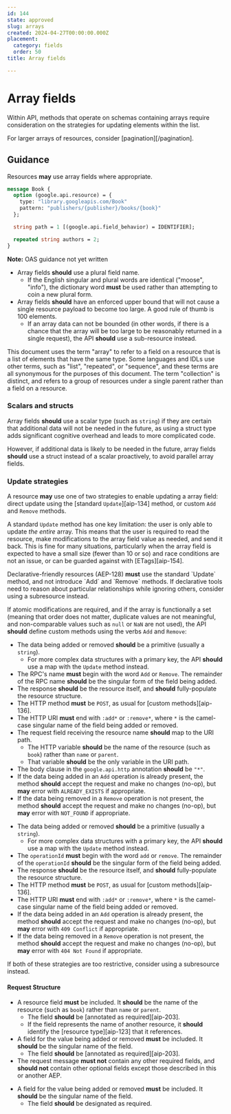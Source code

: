 ```yaml
---
id: 144
state: approved
slug: arrays
created: 2024-04-27T00:00:00.000Z
placement:
  category: fields
  order: 50
title: Array fields

--- 
```


# Array fields

Within API, methods that operate on schemas containing arrays require
consideration on the strategies for updating elements within the list.

For larger arrays of resources, consider [pagination][/pagination].

## Guidance

Resources <b class="font-extrabold text-green-700">may</b> use array fields where appropriate.


<Tabs>
  <TabItem label="Protocol Buffers">
  
  
  ```proto
  message Book {
    option (google.api.resource) = {
      type: "library.googleapis.com/Book"
      pattern: "publishers/{publisher}/books/{book}"
    };
  
    string path = 1 [(google.api.field_behavior) = IDENTIFIER];
  
    repeated string authors = 2;
  }
  ```
  
  
  </TabItem>
  <TabItem label="OpenAPI 3.0">
  
  
  **Note:** OAS guidance not yet written
  
  
  </TabItem>
</Tabs>
    

- Array fields <b class="font-extrabold	text-yellow-700">should</b> use a plural field name.
  - If the English singular and plural words are identical ("moose", "info"),
    the dictionary word <b class="font-extrabold	text-red-700">must</b> be used rather than attempting to coin a new
    plural form.
- Array fields <b class="font-extrabold	text-yellow-700">should</b> have an enforced upper bound that will not cause a
  single resource payload to become too large. A good rule of thumb is 100
  elements.
  - If an array data can not be bounded (in other words, if there is a chance
    that the array will be too large to be reasonably returned in a single
    request), the API <b class="font-extrabold	text-yellow-700">should</b> use a sub-resource instead.

<Aside type="note" title="Note">
  This document uses the term "array" to refer to a field on a resource
  that is a list of elements that have the same type. Some languages and IDLs use
  other terms, such as "list", "repeated", or "sequence", and these terms are all
  synonymous for the purposes of this document. The term "collection" is
  distinct, and refers to a group of resources under a single parent rather than
  a field on a resource.
</Aside>

### Scalars and structs

Array fields <b class="font-extrabold	text-yellow-700">should</b> use a scalar type (such as `string`) if they are
certain that additional data will not be needed in the future, as using a
struct type adds significant cognitive overhead and leads to more complicated
code.

However, if additional data is likely to be needed in the future, array fields
<b class="font-extrabold	text-yellow-700">should</b> use a struct instead of a scalar proactively, to avoid parallel
array fields.

### Update strategies

A resource <b class="font-extrabold text-green-700">may</b> use one of two strategies to enable updating a array field:
direct update using the [standard `Update`][aip-134] method, or custom `Add`
and `Remove` methods.

A standard `Update` method has one key limitation: the user is only able to
update _the entire_ array. This means that the user is required to read the
resource, make modifications to the array field value as needed, and send it
back. This is fine for many situations, particularly when the array field is
expected to have a small size (fewer than 10 or so) and race conditions are not
an issue, or can be guarded against with [ETags][aip-154].

<Aside type="note" title="Note">
  Declarative-friendly resources (AEP-128) <b class="font-extrabold	text-red-700">must</b> use the standard
  `Update` method, and not introduce `Add` and `Remove` methods. If declarative
  tools need to reason about particular relationships while ignoring others,
  consider using a subresource instead.
</Aside>

If atomic modifications are required, and if the array is functionally a set
(meaning that order does not matter, duplicate values are not meaningful, and
non-comparable values such as `null` or `NaN` are not used), the API <b class="font-extrabold	text-yellow-700">should</b>
define custom methods using the verbs `Add` and `Remove`:


<Tabs>
  <TabItem label="Protocol Buffers">
  
  
  <Sample path="../aep.dev/aep/general/0144/add_remove.proto" type="protobuf" token1="rpc AddAuthor" token2="rpc RemoveAuthor" />
  
  - The data being added or removed <b class="font-extrabold	text-yellow-700">should</b> be a primitive (usually a
    `string`).
    - For more complex data structures with a primary key, the API <b class="font-extrabold	text-yellow-700">should</b> use
      a map with the `Update` method instead.
  - The RPC's name <b class="font-extrabold	text-red-700">must</b> begin with the word `Add` or `Remove`. The remainder
    of the RPC name <b class="font-extrabold	text-yellow-700">should</b> be the singular form of the field being added.
  - The response <b class="font-extrabold	text-yellow-700">should</b> be the resource itself, and <b class="font-extrabold	text-yellow-700">should</b> fully-populate
    the resource structure.
  - The HTTP method <b class="font-extrabold	text-red-700">must</b> be `POST`, as usual for [custom methods][aip-136].
  - The HTTP URI <b class="font-extrabold	text-red-700">must</b> end with `:add*` or `:remove*`, where `*` is the
    camel-case singular name of the field being added or removed.
  - The request field receiving the resource name <b class="font-extrabold	text-yellow-700">should</b> map to the URI path.
    - The HTTP variable <b class="font-extrabold	text-yellow-700">should</b> be the name of the resource (such as `book`)
      rather than `name` or `parent`.
    - That variable <b class="font-extrabold	text-yellow-700">should</b> be the only variable in the URI path.
  - The body clause in the `google.api.http` annotation <b class="font-extrabold	text-yellow-700">should</b> be `"*"`.
  - If the data being added in an `Add` operation is already present, the method
    <b class="font-extrabold	text-yellow-700">should</b> accept the request and make no changes (no-op), but <b class="font-extrabold text-green-700">may</b> error
    with `ALREADY_EXISTS` if appropriate.
  - If the data being removed in a `Remove` operation is not present, the method
    <b class="font-extrabold	text-yellow-700">should</b> accept the request and make no changes (no-op), but <b class="font-extrabold text-green-700">may</b> error
    with `NOT_FOUND` if appropriate.
  
  
  </TabItem>
  <TabItem label="OpenAPI 3.0">
  
  
  <Sample path="../aep.dev/aep/general/0144/add_remove.oas.yaml" type="yml" token1="paths" token2="" />
  
  - The data being added or removed <b class="font-extrabold	text-yellow-700">should</b> be a primitive (usually a
    `string`).
    - For more complex data structures with a primary key, the API <b class="font-extrabold	text-yellow-700">should</b> use
      a map with the `Update` method instead.
  - The `operationId` <b class="font-extrabold	text-red-700">must</b> begin with the word `add` or `remove`. The
    remainder of the `operationId` <b class="font-extrabold	text-yellow-700">should</b> be the singular form of the field
    being added.
  - The response <b class="font-extrabold	text-yellow-700">should</b> be the resource itself, and <b class="font-extrabold	text-yellow-700">should</b> fully-populate
    the resource structure.
  - The HTTP method <b class="font-extrabold	text-red-700">must</b> be `POST`, as usual for [custom methods][aip-136].
  - The HTTP URI <b class="font-extrabold	text-red-700">must</b> end with `:add*` or `:remove*`, where `*` is the
    camel-case singular name of the field being added or removed.
  - If the data being added in an `Add` operation is already present, the method
    <b class="font-extrabold	text-yellow-700">should</b> accept the request and make no changes (no-op), but <b class="font-extrabold text-green-700">may</b> error
    with `409 Conflict` if appropriate.
  - If the data being removed in a `Remove` operation is not present, the method
    <b class="font-extrabold	text-yellow-700">should</b> accept the request and make no changes (no-op), but <b class="font-extrabold text-green-700">may</b> error
    with `404 Not Found` if appropriate.
  
  
  </TabItem>
</Tabs>
    

<Aside type="note" title="Note">
  If both of these strategies are too restrictive, consider using a
  subresource instead.
</Aside>

#### Request Structure


<Tabs>
  <TabItem label="Protocol Buffers">
  
  
  <Sample path="../aep.dev/aep/general/0144/add_remove.proto" type="protobuf" token1="message AddAuthorRequest" token2="message RemoveAuthorRequest" />
  
  - A resource field <b class="font-extrabold	text-red-700">must</b> be included. It <b class="font-extrabold	text-yellow-700">should</b> be the name of the
    resource (such as `book`) rather than `name` or `parent`.
    - The field <b class="font-extrabold	text-yellow-700">should</b> be [annotated as required][aip-203].
    - If the field represents the name of another resource, it <b class="font-extrabold	text-yellow-700">should</b>
      identify the [resource type][aip-123] that it references.
  - A field for the value being added or removed <b class="font-extrabold	text-red-700">must</b> be included. It
    <b class="font-extrabold	text-yellow-700">should</b> be the singular name of the field.
    - The field <b class="font-extrabold	text-yellow-700">should</b> be [annotated as required][aip-203].
  - The request message <b class="font-extrabold	text-red-700">must not</b> contain any other required fields, and
    <b class="font-extrabold	text-yellow-700">should not</b> contain other optional fields except those described in this
    or another AEP.
  
  
  </TabItem>
  <TabItem label="OpenAPI 3.0">
  
  
  <Sample path="../aep.dev/aep/general/0144/add_remove.oas.yaml" type="yml" token1="requestBody" token2="" />
  
  - A field for the value being added or removed <b class="font-extrabold	text-red-700">must</b> be included. It
    <b class="font-extrabold	text-yellow-700">should</b> be the singular name of the field.
    - The field <b class="font-extrabold	text-yellow-700">should</b> be designated as required.
  
  
  </TabItem>
</Tabs>
    
